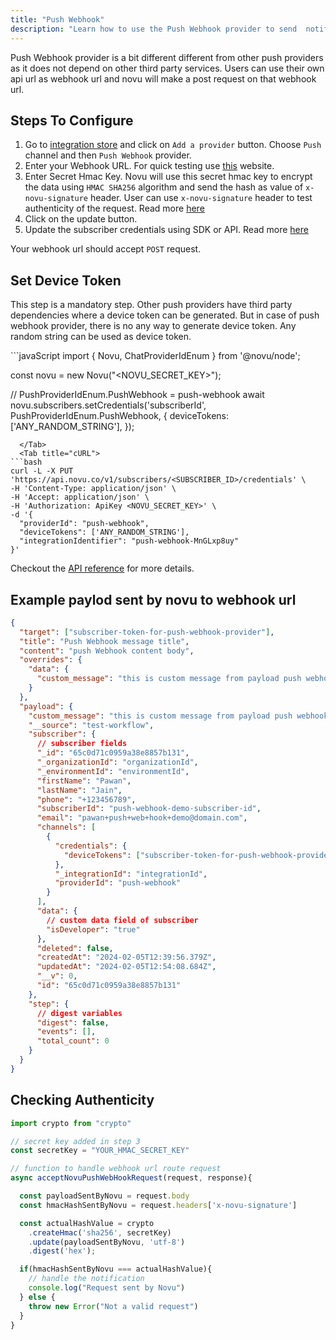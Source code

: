 ```yaml
---
title: "Push Webhook"
description: "Learn how to use the Push Webhook provider to send  notifications using Novu"
---
```


Push Webhook provider is a bit different different from other push providers as it does not depend on other third party services.
Users can use their own api url as webhook url and novu will make a post request on that webhook url.

## Steps To Configure

1. Go to [integration store](https://dashboard.novu.co/integrations?utm_campaign=docs-push-webhook) and click on `Add a provider` button. Choose `Push` channel and then `Push Webhook` provider.
2. Enter your Webhook URL. For quick testing use [this](https://webhook.site/) website.
3. Enter Secret Hmac Key. Novu will use this secret hmac key to encrypt the data using `HMAC SHA256` algorithm and send the hash as value of `x-novu-signature` header. User can use `x-novu-signature` header to test authenticity of the request. Read more [here](#checking-authenticity)
4. Click on the update button.
5. Update the subscriber credentials using SDK or API. Read more [here](#set-device-token)

<Info>Your webhook url should accept `POST` request.</Info>

## Set Device Token

This step is a mandatory step. Other push providers have third party dependencies where a device token can be generated. But in case of push webhook provider, there is no any way to generate device token. Any random string can be used as device token.

<Tabs>
  <Tab title="Node.js">
```javaScript
import {
  Novu,
  ChatProviderIdEnum
} from '@novu/node';

const novu = new Novu("<NOVU_SECRET_KEY>");

// PushProviderIdEnum.PushWebhook = push-webhook
await novu.subscribers.setCredentials('subscriberId', PushProviderIdEnum.PushWebhook, {
deviceTokens: ['ANY_RANDOM_STRING'],
});

```
  </Tab>
  <Tab title="cURL">
```bash
curl -L -X PUT 'https://api.novu.co/v1/subscribers/<SUBSCRIBER_ID>/credentials' \
-H 'Content-Type: application/json' \
-H 'Accept: application/json' \
-H 'Authorization: ApiKey <NOVU_SECRET_KEY>' \
-d '{
  "providerId": "push-webhook",
  "deviceTokens": ['ANY_RANDOM_STRING'],
  "integrationIdentifier": "push-webhook-MnGLxp8uy"
}'
```

  </Tab>
</Tabs>

Checkout the [API reference](/api-reference/subscribers/update-subscriber-credentials) for more details.

## Example paylod sent by novu to webhook url

```json
{
  "target": ["subscriber-token-for-push-webhook-provider"],
  "title": "Push Webhook message title",
  "content": "push Webhook content body",
  "overrides": {
    "data": {
      "custom_message": "this is custom message from payload push webhook demo"
    }
  },
  "payload": {
    "custom_message": "this is custom message from payload push webhook demo",
    "__source": "test-workflow",
    "subscriber": {
      // subscriber fields
      "_id": "65c0d71c0959a38e8857b131",
      "_organizationId": "organizationId",
      "_environmentId": "environmentId",
      "firstName": "Pawan",
      "lastName": "Jain",
      "phone": "+123456789",
      "subscriberId": "push-webhook-demo-subscriber-id",
      "email": "pawan+push+web+hook+demo@domain.com",
      "channels": [
        {
          "credentials": {
            "deviceTokens": ["subscriber-token-for-push-webhook-provider"]
          },
          "_integrationId": "integrationId",
          "providerId": "push-webhook"
        }
      ],
      "data": {
        // custom data field of subscriber
        "isDeveloper": "true"
      },
      "deleted": false,
      "createdAt": "2024-02-05T12:39:56.379Z",
      "updatedAt": "2024-02-05T12:54:08.684Z",
      "__v": 0,
      "id": "65c0d71c0959a38e8857b131"
    },
    "step": {
      // digest variables
      "digest": false,
      "events": [],
      "total_count": 0
    }
  }
}
```

## Checking Authenticity

```typescript
import crypto from "crypto"

// secret key added in step 3
const secretKey = "YOUR_HMAC_SECRET_KEY"

// function to handle webhook url route request
async acceptNovuPushWebHookRequest(request, response){

  const payloadSentByNovu = request.body
  const hmacHashSentByNovu = request.headers['x-novu-signature']

  const actualHashValue = crypto
    .createHmac('sha256', secretKey)
    .update(payloadSentByNovu, 'utf-8')
    .digest('hex');

  if(hmacHashSentByNovu === actualHashValue){
    // handle the notification
    console.log("Request sent by Novu")
  } else {
    throw new Error("Not a valid request")
  }
}
```
